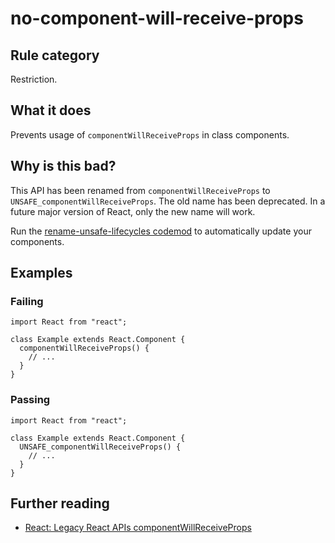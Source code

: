 # no-component-will-receive-props

## Rule category

Restriction.

## What it does

Prevents usage of `componentWillReceiveProps` in class components.

## Why is this bad?

This API has been renamed from `componentWillReceiveProps` to `UNSAFE_componentWillReceiveProps`. The old name has been deprecated. In a future major version of React, only the new name will work.

Run the [rename-unsafe-lifecycles codemod](https://github.com/reactjs/react-codemod#rename-unsafe-lifecycles) to automatically update your components.

## Examples

### Failing

```tsx
import React from "react";

class Example extends React.Component {
  componentWillReceiveProps() {
    // ...
  }
}
```

### Passing

```tsx
import React from "react";

class Example extends React.Component {
  UNSAFE_componentWillReceiveProps() {
    // ...
  }
}
```

## Further reading

- [React: Legacy React APIs componentWillReceiveProps](https://react.dev/reference/react/Component#componentwillreceiveprops)
